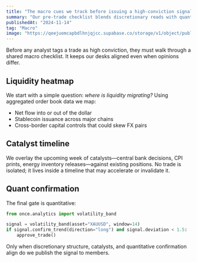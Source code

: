 ```yaml
---
title: "The macro cues we track before issuing a high-conviction signal"
summary: "Our pre-trade checklist blends discretionary reads with quantitative confirmation across FX, crypto, and commodities."
publishedAt: "2024-11-14"
tag: "Macro"
image: "https://qeejuomcapbdlhnjqjcc.supabase.co/storage/v1/object/public/dynamic-portfolio/images/projects/alpha-lab/cover-02.jpg"
---
```


Before any analyst tags a trade as high conviction, they must walk through a shared macro checklist. It keeps our desks aligned even when opinions differ.

## Liquidity heatmap

We start with a simple question: *where is liquidity migrating?* Using aggregated order book data we map:

- Net flow into or out of the dollar
- Stablecoin issuance across major chains
- Cross-border capital controls that could skew FX pairs

## Catalyst timeline

We overlay the upcoming week of catalysts—central bank decisions, CPI prints, energy inventory releases—against existing positions. No trade is isolated; it lives inside a timeline that may accelerate or invalidate it.

## Quant confirmation

The final gate is quantitative:

```python
from once.analytics import volatility_band

signal = volatility_band(asset="XAUUSD", window=14)
if signal.confirm_trend(direction="long") and signal.deviation < 1.5:
    approve_trade()
```

Only when discretionary structure, catalysts, and quantitative confirmation align do we publish the signal to members.

